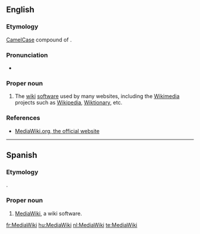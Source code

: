 ==English==
{{wikipedia}}

===Etymology===
[[CamelCase]] compound of {{compound|media|wiki}}.

===Pronunciation===
* {{IPA|ˈmiːdiəˌwɪki}}

===Proper noun===
{{en-proper noun}}

# {{Wiktionary and WMF jargon}} The [[wiki]] [[software]] used by many websites, including the [[Wikimedia]] projects such as [[Wikipedia]], [[w:Wiktionary|Wiktionary]], etc.

===References===
* [http://www.mediawiki.org/ MediaWiki.org, the official website]


----

==Spanish==
{{wikipedia|lang=es}}

===Etymology===
{{borrowing|en|MediaWiki|lang=es}}.

===Proper noun===
{{es-proper noun|m}}

# {{Wiktionary and WMF jargon|lang=es}} [[#English|MediaWiki]], a wiki software.

[[fr:MediaWiki]]
[[hu:MediaWiki]]
[[nl:MediaWiki]]
[[te:MediaWiki]]